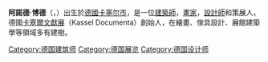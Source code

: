 {{Expand language|de|date=2018年9月}}
{{Unreferenced|time=2018-09-12T04:20:16+00:00}}

'''阿諾德·博德'''（{{lang-de|'''Arnold Bode'''}}，{{bd|1900年|12月23日|1977年|10月3日|catIdx=A}}）出生於[[德國|德國]][[卡塞尔市|卡塞尔市]]，是一位[[建築師|建築師]]，[[畫家|畫家]]，[[設計師|設計師]]和策展人，德國[[卡塞爾文獻展|卡塞爾文獻展]]（Kassel Documenta）創始人，在繪畫、傢具設計、展館建築學等領域多有建樹。

{{Commonscat|Documenta|阿諾德·博德}}

{{Normdaten}}
{{DEFAULTSORT:Arnold Bode}}
[[Category:德国建筑师|Category:德国建筑师]]
[[Category:德国展览|Category:德国展览]]
[[Category:德国设计师|Category:德国设计师]]
{{art-stub}}